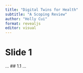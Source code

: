 ```yaml
---
title: "Digital Twins for Health"
subtitle: "A Scoping Review"
author: "Holly Cui"
format: revealjs
editor: visual
---
```


# Slide 1 
...
## 1.1
...